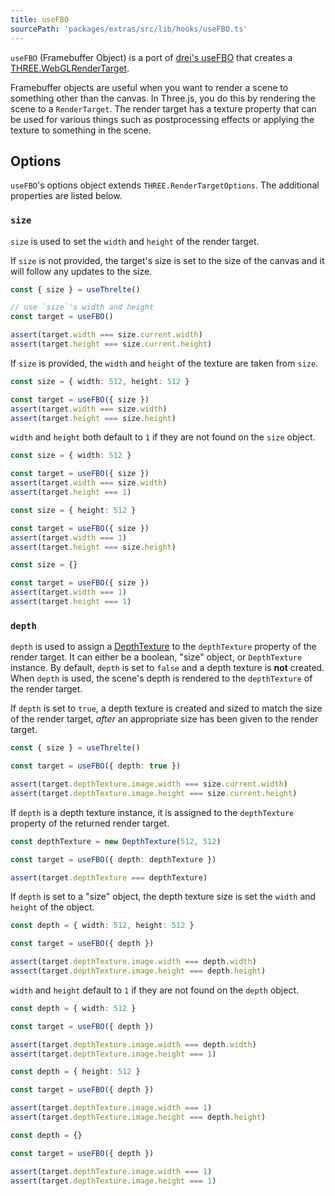 ```yaml
---
title: useFBO
sourcePath: 'packages/extras/src/lib/hooks/useFBO.ts'
---
```


`useFBO` (Framebuffer Object) is a port of [drei's useFBO](https://github.com/pmndrs/drei#usefbo) that creates a [THREE.WebGLRenderTarget](https://threejs.org/docs/index.html#api/en/renderers/WebGLRenderTarget).

Framebuffer objects are useful when you want to render a scene to something other than the canvas. In Three.js, you do this by rendering the scene to a `RenderTarget`. The render target has a texture property that can be used for various things such as postprocessing effects or applying the texture to something in the scene.

<Example path="extras/use-fbo" />

## Options

`useFBO`'s options object extends `THREE.RenderTargetOptions`. The additional properties are listed below.

### `size`

`size` is used to set the `width` and `height` of the render target.

If `size` is not provided, the target's size is set to the size of the canvas and it will follow any updates to the size.

```typescript
const { size } = useThrelte()

// use `size`'s width and height
const target = useFBO()

assert(target.width === size.current.width)
assert(target.height === size.current.height)
```

If `size` is provided, the `width` and `height` of the texture are taken from `size`.

```typescript
const size = { width: 512, height: 512 }

const target = useFBO({ size })
assert(target.width === size.width)
assert(target.height === size.height)
```

`width` and `height` both default to `1` if they are not found on the `size` object.

```typescript
const size = { width: 512 }

const target = useFBO({ size })
assert(target.width === size.width)
assert(target.height === 1)
```

```typescript
const size = { height: 512 }

const target = useFBO({ size })
assert(target.width === 1)
assert(target.height === size.height)
```

```typescript
const size = {}

const target = useFBO({ size })
assert(target.width === 1)
assert(target.height === 1)
```

### `depth`

`depth` is used to assign a [DepthTexture](https://threejs.org/docs/#api/en/textures/DepthTexture) to the `depthTexture` property of the render target. It can either be a boolean, "size" object, or `DepthTexture` instance. By default, `depth` is set to `false` and a depth texture is **not** created. When `depth` is used, the scene's depth is rendered to the `depthTexture` of the render target.

If `depth` is set to `true`, a depth texture is created and sized to match the size of the render target, _after_ an appropriate size has been given to the render target.

```typescript
const { size } = useThrelte()

const target = useFBO({ depth: true })

assert(target.depthTexture.image.width === size.current.width)
assert(target.depthTexture.image.height === size.current.height)
```

If `depth` is a depth texture instance, it is assigned to the `depthTexture` property of the returned render target.

```typescript
const depthTexture = new DepthTexture(512, 512)

const target = useFBO({ depth: depthTexture })

assert(target.depthTexture === depthTexture)
```

If `depth` is set to a "size" object, the depth texture size is set the `width` and `height` of the object.

```typescript
const depth = { width: 512, height: 512 }

const target = useFBO({ depth })

assert(target.depthTexture.image.width === depth.width)
assert(target.depthTexture.image.height === depth.height)
```

`width` and `height` default to `1` if they are not found on the `depth` object.

```typescript
const depth = { width: 512 }

const target = useFBO({ depth })

assert(target.depthTexture.image.width === depth.width)
assert(target.depthTexture.image.height === 1)
```

```typescript
const depth = { height: 512 }

const target = useFBO({ depth })

assert(target.depthTexture.image.width === 1)
assert(target.depthTexture.image.height === depth.height)
```

```typescript
const depth = {}

const target = useFBO({ depth })

assert(target.depthTexture.image.width === 1)
assert(target.depthTexture.image.height === 1)
```
